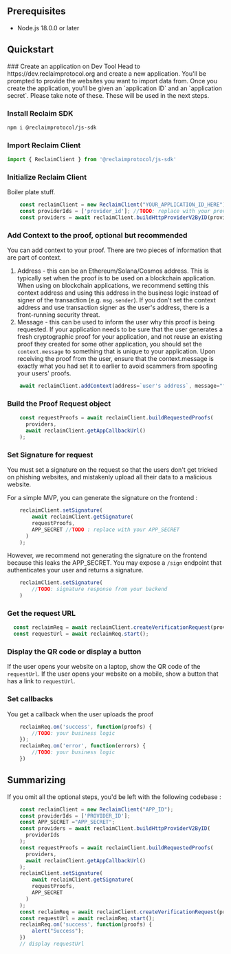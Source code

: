 
## Prerequisites

- Node.js 18.0.0 or later

## Quickstart

<Steps>
### Create an application on Dev Tool
Head to https://dev.reclaimprotocol.org and create a new application. You'll be prompted to provide the websites you want to import data from. Once you create the application, you'll be given an `application ID` and an `application secret`. Please take note of these. These will be used in the next steps.

### Install Reclaim SDK
```bash copy
npm i @reclaimprotocol/js-sdk
```

### Import Reclaim Client
```js copy showLineNumbers
import { ReclaimClient } from '@reclaimprotocol/js-sdk'
```

### Initialize Reclaim Client
Boiler plate stuff.
```js copy showLineNumbers
    const reclaimClient = new ReclaimClient("YOUR_APPLICATION_ID_HERE"); //TODO: replace with your applicationId
    const providerIds = ['provider_id']; //TODO: replace with your provider ids you had selected while creating the application
    const providers = await reclaimClient.buildHttpProviderV2ByID(providerIds);
```

### Add Context to the proof, optional but recommended
You can add context to your proof. There are two pieces of information that are part of context.
1. Address - this can be an Ethereum/Solana/Cosmos address. This is typically set when the proof is to be used on a blockchain application. When using on blockchain applications, we recommend setting this context address and using this address in the business logic instead of signer of the transaction (e.g. `msg.sender`). If you don't set the context address and use transaction signer as the user's address, there is a front-running security threat.
2. Message - this can be used to inform the user why this proof is being requested. If your application needs to be sure that the user generates a fresh cryptographic proof for your application, and not reuse an existing proof they created for some other application, you should set the `context.message` to something that is unique to your application. Upon receiving the proof from the user, ensure that the context.message is exactly what you had set it to earlier to avoid scammers from spoofing your users' proofs.

```js copy showLineNumbers
    await reclaimClient.addContext(address=`user's address`, message="for acmecorp.com on 1st january")
```

### Build the Proof Request object
```js copy showLineNumbers
    const requestProofs = await reclaimClient.buildRequestedProofs(
      providers,
      await reclaimClient.getAppCallbackUrl()
    );

```

### Set Signature for request
You must set a signature on the request so that the users don't get tricked on phishing websites, and mistakenly upload all their data to a malicious website.

For a simple MVP, you can generate the signature on the frontend :
```js copy showLineNumbers
    reclaimClient.setSignature(
        await reclaimClient.getSignature(
        requestProofs,
        APP_SECRET //TODO : replace with your APP_SECRET
      )
    );
```

However, we recommend not generating the signature on the frontend because this leaks the APP_SECRET. You may expose a `/sign` endpoint that authenticates your user and returns a signature.
```js copy showLineNumbers
	reclaimClient.setSignature(
		//TODO: signature response from your backend
	)
```

### Get the request URL

```js copy showLineNumbers
  const reclaimReq = await reclaimClient.createVerificationRequest(providerIds);
  const requestUrl = await reclaimReq.start();
```

### Display the QR code or display a button
If the user opens your website on a laptop, show the QR code of the `requestUrl`.
If the user opens your website on a mobile, show a button that has a link to `requestUrl`.

### Set callbacks
You get a callback when the user uploads the proof
```js copy showLineNumbers
    reclaimReq.on('success', function(proofs) {
		//TODO: your business logic
	});
	reclaimReq.on('error', function(errors) {
		//TODO: your business logic
	})
```
</Steps>


## Summarizing
If you omit all the optional steps, you'd be left with the following codebase : 
```js copy showLineNumbers
    const reclaimClient = new ReclaimClient("APP_ID");
    const providerIds = ['PROVIDER_ID'];
    const APP_SECRET ="APP_SECRET";
    const providers = await reclaimClient.buildHttpProviderV2ByID(
      providerIds
    );
    const requestProofs = await reclaimClient.buildRequestedProofs(
      providers,
      await reclaimClient.getAppCallbackUrl()
    );
    reclaimClient.setSignature(
        await reclaimClient.getSignature(
        requestProofs,
        APP_SECRET
      )
    );
    const reclaimReq = await reclaimClient.createVerificationRequest(providerIds);
    const requestUrl = await reclaimReq.start();
	reclaimReq.on('success', function(proofs) {
		alert("Success");
	})
    // display requestUrl
```


